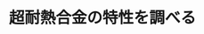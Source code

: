 ﻿---
title: "超耐熱合金の特性を調べる"
category: "物質理工学院"
vol: 10
interviewee: "菊池 實 "
url: ""
tags: []
pdf: "10-7.pdf"
career: ""
preface: "いわゆる「超合金」とは、超耐熱合金のことである。これにはいろいろな用途があるが、主要なものの一例として、ジェットエンジンのタービンの羽根がある。燃焼温度が高いほどエンジンは効率が上がるが、材料の耐熱性のために現在は1600℃どまりである。また、耐熱性に優れているセラミックスはもろいので安全面から現状では使えない。そこで、超高熱で使える合金が絶対に必要なのである。この超耐熱合金の特性を研究されているのが、金属工学科の菊池教授である。"
---
